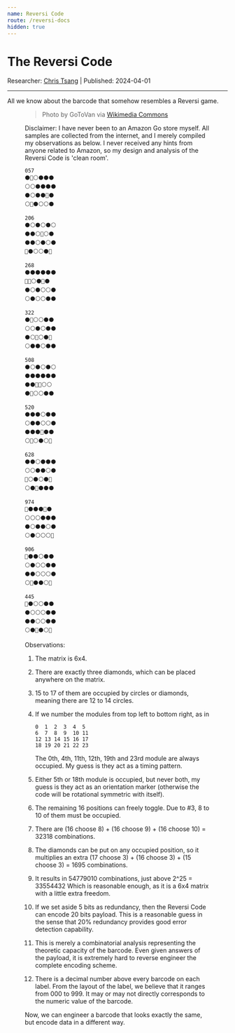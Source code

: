 ```yaml
---
name: Reversi Code
route: /reversi-docs
hidden: true
---
```



# The Reversi Code

Researcher: [Chris Tsang](//github.com/tyt2y3) | Published: 2024-04-01

-----

All we know about the barcode that somehow resembles a Reversi game.

<Figure text='The first Amazon Go store, Downtown Seattle' src='symcode/The_first_Amazon_Go_store,_Downtown_Seattle_(49005185111).jpg'/>

> Photo by GoToVan via [Wikimedia Commons](https://commons.wikimedia.org/wiki/File:The_first_Amazon_Go_store,_Downtown_Seattle_(49005185111).jpg)

Disclaimer: I have never been to an Amazon Go store myself. All samples are collected from the internet, and I merely compiled my observations as below. I never received any hints from anyone related to Amazon, so my design and analysis of the Reversi Code is 'clean room'.

```
057
⚫🔷⚪⚫⚫⚫
⚪⚪⚫⚫⚫⚫
⚫⚪⚫⚫🔷⚫
⚪🔷⚫⚪⚪⚫
```

```
206
⚫⚪⚫⚪⚫⚪
⚫⚫⚪🔷⚪⚫
⚫⚫⚪⚫⚪⚫
🔷⚫⚪⚪⚫🔷
```

```
268
⚫⚫⚫⚫⚫⚫
🔷🔷⚪⚫🔷⚫
⚫⚪⚫⚪⚪⚫
⚪⚫⚪⚪⚫⚫
```

```
322
⚫🔷⚪⚪⚫⚫
⚪⚪⚫⚪⚫⚫
⚫⚪🔷⚪⚫🔷
⚪⚫⚫⚪⚫⚫
```

```
508
⚫⚪⚫⚪⚫⚪
⚫⚫⚫⚫⚫⚫
⚫⚫🔷🔷⚪⚪
⚫🔷⚪⚪⚫⚫
```

```
520
⚫⚫⚫⚪⚫⚫
⚪⚫⚫⚪⚪⚫
⚫⚫⚫🔷⚫⚫
⚪🔷⚪⚫⚪🔷
```

```
628
⚫⚫⚪⚫⚫⚫
⚪⚪⚫⚫⚪⚫
🔷⚪⚫⚪⚫🔷
⚪⚫🔷⚫⚫⚫
```

```
974
🔷⚫⚫⚫🔷⚫
⚪⚪⚪⚫⚫⚫
⚫⚪⚫⚫⚪⚫
⚪⚫⚪⚪⚪🔷
```

```
906
🔷⚫⚫⚪⚫⚫
⚪⚫⚪⚪⚫⚫
⚫⚫⚪⚪⚪⚫
⚪🔷⚫⚫⚪🔷
```

```
445
🔷⚫⚪⚪⚫⚫
⚫⚪⚪⚪⚫⚫
⚫⚫⚪⚪⚫⚫
⚪⚫🔷⚫⚪🔷
```



Observations:

1. The matrix is 6x4.

2. There are exactly three diamonds, which can be placed anywhere on the matrix.

3. 15 to 17 of them are occupied by circles or diamonds, meaning there are 12 to 14 circles.

4. If we number the modules from top left to bottom right, as in 

   ```
   0  1  2  3  4  5
   6  7  8  9  10 11
   12 13 14 15 16 17
   18 19 20 21 22 23
   ```

   The 0th, 4th, 11th, 12th, 19th and 23rd module are always occupied. My guess is they act as a timing pattern.

5. Either 5th or 18th module is occupied, but never both, my guess is they act as an orientation marker (otherwise the code will be rotational symmetric with itself).

6. The remaining 16 positions can freely toggle. Due to #3, 8 to 10 of them must be occupied.

7. There are (16 choose 8) + (16 choose 9) + (16 choose 10) = 32318 combinations.

8. The diamonds can be put on any occupied position, so it multiplies an extra (17 choose 3) + (16 choose 3) + (15 choose 3) = 1695 combinations.

9. It results in 54779010 combinations, just above 2^25 = 33554432
   Which is reasonable enough, as it is a 6x4 matrix with a little extra freedom.

10. If we set aside 5 bits as redundancy, then the Reversi Code can encode 20 bits payload. This is a reasonable guess in the sense that 20% redundancy provides good error detection capability.

11. This is merely a combinatorial analysis representing the theoretic capacity of the barcode. Even given answers of the payload, it is extremely hard to reverse engineer the complete encoding scheme.

12. There is a decimal number above every barcode on each label. From the layout of the label, we believe that it ranges from 000 to 999. It may or may not directly corresponds to the numeric value of the barcode.

Now, we can engineer a barcode that looks exactly the same, but encode data in a different way.
